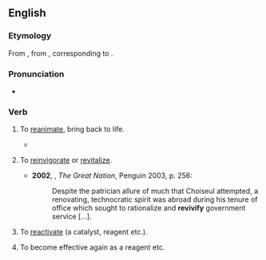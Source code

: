 ==English==

===Etymology===
From {{uder|en|fr|revivifier}}, from {{uder|en|la|revivificare}}, corresponding to {{prefix|en|re|vivify}}.

===Pronunciation===
* {{a|UK}} {{IPA|en|/ɹiːˈvɪvɪfʌɪ/}}

===Verb===
{{en-verb}}

# {{lb|en|transitive}} To [[reanimate]], bring back to life.
#* {{RQ:Melville Moby-Dick|[[s:Moby-Dick (1851) US edition/Chapter 26|chapter 26]]|text=His pure tight skin was an excellent fit; and closely wrapped up in it, and embalmed with inner health and strength, like a '''revivified''' Egyptian, this Starbuck seemed prepared to endure for long ages to come, and to endure always, as now; [...]}}
# {{lb|en|transitive}} To [[reinvigorate]] or [[revitalize]].
#* '''2002''', {{w|Colin Jones (historian)|Colin Jones}}, ''The Great Nation'', Penguin 2003, p. 256:
#*: Despite the patrician allure of much that Choiseul attempted, a renovating, technocratic spirit was abroad during his tenure of office which sought to rationalize and '''revivify''' government service [...].
# {{lb|en|chemistry|transitive|now|_|rare}} To [[reactivate]] (a catalyst, reagent etc.).
# {{lb|en|chemistry|intransitive|now|_|rare}} To become effective again as a reagent etc.